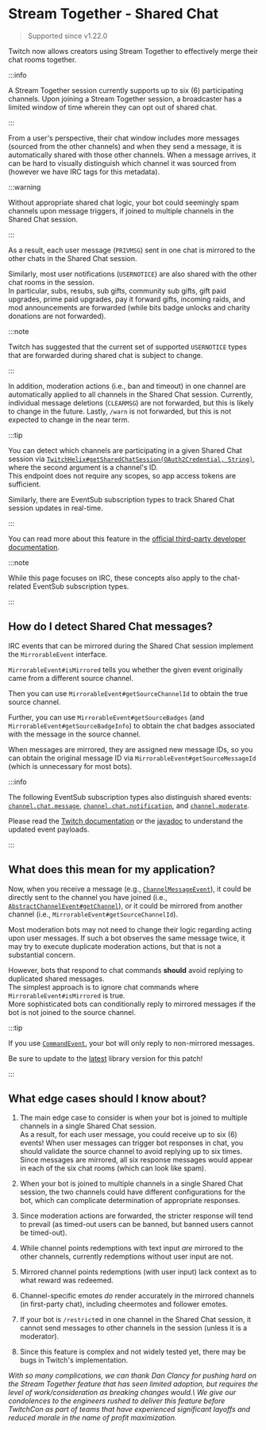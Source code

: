 # Stream Together - Shared Chat

> Supported since v1.22.0

Twitch now allows creators using Stream Together to effectively merge their chat rooms together.

:::info

A Stream Together session currently supports up to six (6) participating channels.
Upon joining a Stream Together session, a broadcaster has a limited window of time wherein they can opt out of shared chat.

:::

From a user's perspective, their chat window includes more messages (sourced from the other channels)
and when they send a message, it is automatically shared with those other channels.
When a message arrives, it can be hard to visually distinguish which channel it was sourced from
(however we have IRC tags for this metadata).

:::warning

Without appropriate shared chat logic, your bot could seemingly spam channels upon message triggers,
if joined to multiple channels in the Shared Chat session.

:::

As a result, each user message (`PRIVMSG`) sent in one chat is mirrored to the other chats in the Shared Chat session.

Similarly, most user notifications (`USERNOTICE`) are also shared with the other chat rooms in the session.\
In particular, subs, resubs, sub gifts, community sub gifts, gift paid upgrades, prime paid upgrades, pay it forward gifts,
incoming raids, and mod announcements are forwarded (while bits badge unlocks and charity donations are not forwarded).

:::note

Twitch has suggested that the current set of supported `USERNOTICE` types that are forwarded during shared chat
is subject to change.

:::

In addition, moderation actions (i.e., ban and timeout) in one channel are automatically applied to all channels in the Shared Chat session.
Currently, individual message deletions (`CLEARMSG`) are not forwarded, but this is likely to change in the future.
Lastly, `/warn` is not forwarded, but this is not expected to change in the near term.

:::tip

You can detect which channels are participating in a given Shared Chat session
via [`TwitchHelix#getSharedChatSession(OAuth2Credential, String)`](https://dev.twitch.tv/docs/api/reference/#get-shared-chat-session),
where the second argument is a channel's ID.\
This endpoint does not require any scopes, so app access tokens are sufficient.

Similarly, there are EventSub subscription types to track Shared Chat session updates in real-time.

:::

You can read more about this feature in the [official third-party developer documentation](https://dev.twitch.tv/docs/chat/irc/#shared-chat).

:::note

While this page focuses on IRC, these concepts also apply to the chat-related EventSub subscription types.

:::

## How do I detect Shared Chat messages?

IRC events that can be mirrored during the Shared Chat session implement the `MirrorableEvent` interface.

`MirrorableEvent#isMirrored` tells you whether the given event originally came from a different source channel.

Then you can use `MirrorableEvent#getSourceChannelId` to obtain the true source channel.

Further, you can use `MirrorableEvent#getSourceBadges` (and `MirrorableEvent#getSourceBadgeInfo`)
to obtain the chat badges associated with the message in the source channel.

When messages are mirrored, they are assigned new message IDs,
so you can obtain the original message ID via `MirrorableEvent#getSourceMessageId` (which is unnecessary for most bots).

:::info

The following EventSub subscription types also distinguish shared events:
[`channel.chat.message`](https://twitch4j.github.io/javadoc/com/github/twitch4j/eventsub/subscriptions/SubscriptionTypes.html#CHANNEL_CHAT_MESSAGE),
[`channel.chat.notification`](https://twitch4j.github.io/javadoc/com/github/twitch4j/eventsub/subscriptions/SubscriptionTypes.html#CHANNEL_CHAT_NOTIFICATION),
and [`channel.moderate`](https://twitch4j.github.io/javadoc/com/github/twitch4j/eventsub/subscriptions/SubscriptionTypes.html#CHANNEL_MODERATE).

Please read the [Twitch documentation](https://dev.twitch.tv/docs/eventsub/eventsub-subscription-types/)
or the [javadoc](https://twitch4j.github.io/javadoc/) to understand the updated event payloads.

:::

## What does this mean for my application?

Now, when you receive a message (e.g., [`ChannelMessageEvent`](https://twitch4j.github.io/javadoc/com/github/twitch4j/chat/events/channel/ChannelMessageEvent.html)),
it could be directly sent to the channel you have joined (i.e., [`AbstractChannelEvent#getChannel`](https://twitch4j.github.io/javadoc/com/github/twitch4j/chat/events/AbstractChannelEvent.html)),
or it could be mirrored from another channel (i.e., `MirrorableEvent#getSourceChannelId`).

Most moderation bots may not need to change their logic regarding acting upon user messages.
If such a bot observes the same message twice, it may try to execute duplicate moderation actions, but that is not a substantial concern.

However, bots that respond to chat commands **should** avoid replying to duplicated shared messages.\
The simplest approach is to ignore chat commands where `MirrorableEvent#isMirrored` is true.\
More sophisticated bots can conditionally reply to mirrored messages if the bot is not joined to the source channel.

:::tip

If you use [`CommandEvent`](https://twitch4j.github.io/javadoc/com/github/twitch4j/chat/events/CommandEvent.html),
your bot will only reply to non-mirrored messages.

Be sure to update to the [latest](/getting-started/installation) library version for this patch!

:::

## What edge cases should I know about?

1. The main edge case to consider is when your bot is joined to multiple channels in a single Shared Chat session.\
As a result, for each user message, you could receive up to six (6) events!
When user messages can trigger bot responses in chat, you should validate the source channel to avoid replying up to six times.
Since messages are mirrored, all six response messages would appear in each of the six chat rooms (which can look like spam).

2. When your bot is joined to multiple channels in a single Shared Chat session, the two channels could have
different configurations for the bot, which can complicate determination of appropriate responses.

3. Since moderation actions are forwarded, the stricter response will tend to prevail (as timed-out users can be banned, but banned users cannot be timed-out).

4. While channel points redemptions with text input _are_ mirrored to the other channels, currently redemptions without user input are not.

5. Mirrored channel points redemptions (with user input) lack context as to what reward was redeemed.

6. Channel-specific emotes _do_ render accurately in the mirrored channels (in first-party chat), including cheermotes and follower emotes.

7. If your bot is `/restrict`ed in one channel in the Shared Chat session, it cannot send messages to other channels in the session (unless it is a moderator).

8. Since this feature is complex and not widely tested yet, there may be bugs in Twitch's implementation.

<i>
    With so many complications, we can thank Dan Clancy for pushing hard on the Stream Together feature that has
    seen limited adoption, but requires the level of work/consideration as breaking changes would.\
    We give our condolences to the engineers rushed to deliver this feature before TwitchCon as part of teams that
    have experienced significant layoffs and reduced morale in the name of profit maximization.
</i>
